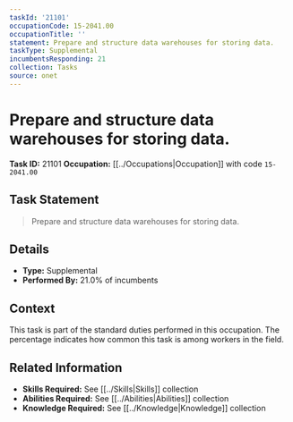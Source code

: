 ```yaml
---
taskId: '21101'
occupationCode: 15-2041.00
occupationTitle: ''
statement: Prepare and structure data warehouses for storing data.
taskType: Supplemental
incumbentsResponding: 21
collection: Tasks
source: onet
---
```

# Prepare and structure data warehouses for storing data.

**Task ID:** 21101
**Occupation:** [[../Occupations|Occupation]] with code `15-2041.00`

## Task Statement

> Prepare and structure data warehouses for storing data.

## Details

- **Type:** Supplemental
- **Performed By:** 21.0% of incumbents

## Context

This task is part of the standard duties performed in this occupation. The percentage indicates how common this task is among workers in the field.

## Related Information

- **Skills Required:** See [[../Skills|Skills]] collection
- **Abilities Required:** See [[../Abilities|Abilities]] collection
- **Knowledge Required:** See [[../Knowledge|Knowledge]] collection
